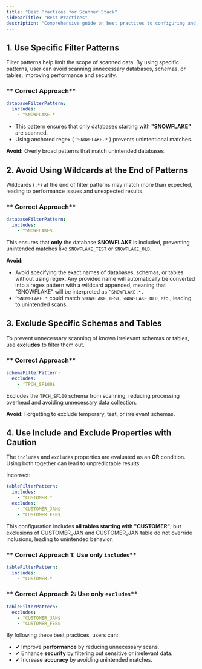 ```yaml
---
title: "Best Practices for Scanner Stack"
sidebarTitle: "Best Practices"
description: "Comprehensive guide on best practices to configuring and optimizing Scanner Stack."
---
```


## 1. Use Specific Filter Patterns

Filter patterns help limit the scope of scanned data. By using specific patterns, user can avoid scanning unnecessary databases, schemas, or tables, improving performance and security.

### ** Correct Approach**

```yaml
databaseFilterPattern: 
  includes:
    - ^SNOWFLAKE.*
```

* This pattern ensures that only databases starting with **"SNOWFLAKE"** are scanned.
* Using anchored regex ( `^SNOWFLAKE.*` ) prevents unintentional matches.

 **Avoid:**
Overly broad patterns that match unintended databases.

## 2. Avoid Using Wildcards at the End of Patterns

Wildcards (`.*`) at the end of filter patterns may match more than expected, leading to performance issues and unexpected results.

### ** Correct Approach**

```yaml
databaseFilterPattern: 
  includes: 
    - ^SNOWFLAKE$
```

This ensures that **only** the database **SNOWFLAKE** is included, preventing unintended matches like `SNOWFLAKE_TEST` or `SNOWFLAKE_OLD`.

 **Avoid:**

* Avoid specifying the exact names of databases, schemas, or tables without using regex. Any provided name will automatically be converted into a regex pattern with a wildcard appended, meaning that "SNOWFLAKE" will be interpreted as `^SNOWFLAKE.*.`
* `^SNOWFLAKE.*` could match `SNOWFLAKE_TEST`, `SNOWFLAKE_OLD`, etc., leading to unintended scans.

## 3. Exclude Specific Schemas and Tables

To prevent unnecessary scanning of known irrelevant schemas or tables, use **excludes** to filter them out.

### ** Correct Approach**

```yaml
schemaFilterPattern: 
  excludes:
    - ^TPCH_SF100$
```

Excludes the `TPCH_SF100` schema from scanning, reducing processing overhead and avoiding unnecessary data collection.

 **Avoid:**
Forgetting to exclude temporary, test, or irrelevant schemas.

## 4. Use Include and Exclude Properties with Caution

The `includes` and `excludes` properties are evaluated as an **OR** condition. Using both together can lead to unpredictable results.

 Incorrect:

```yaml
tableFilterPattern: 
  includes: 
    - ^CUSTOMER.*
  excludes: 
    - ^CUSTOMER_JAN$
    - ^CUSTOMER_FEB$
```

This configuration includes **all tables starting with "CUSTOMER"**, but exclusions of CUSTOMER\_JAN and CUSTOMER\_JAN table do not override inclusions, leading to unintended behavior.

### ** Correct Approach 1: Use only `includes`**

```yaml
tableFilterPattern: 
  includes: 
    - ^CUSTOMER.*
```

### ** Correct Approach 2: Use only `excludes`**

```yaml
tableFilterPattern: 
  excludes: 
    - ^CUSTOMER_JAN$
    - ^CUSTOMER_FEB$
```

By following these best practices, users can:
- ✔ Improve **performance** by reducing unnecessary scans.
- ✔ Enhance **security** by filtering out sensitive or irrelevant data.
- ✔ Increase **accuracy** by avoiding unintended matches.